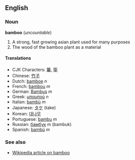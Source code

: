 ==English==
===Noun===
'''bamboo''' (''uncountable'')

# A strong, fast growing asian plant used for many purposes
# The wood of the bamboo plant as a material

====Translations====
*CJK Characters: [[篳]], [[筚]]
*Chinese: [[竹子]]
*Dutch: [[bamboe]] ''n''
*French: [[bambou]] ''m''
*German: [[Bambus]] ''m''
*Greek: [[μπαμπού]] ''n''
*Italian: [[bambù]] ''m''
*Japanese: [[タケ]] (take)
*Korean: [[대나무]]
*Portuguese: [[bambu]] ''m''
*Russian: [[бамбук]] ''m'' (bambuk)
*Spanish: [[bambú]] ''m''

===See also===
*[[w:bamboo|Wikipedia article on bamboo]]